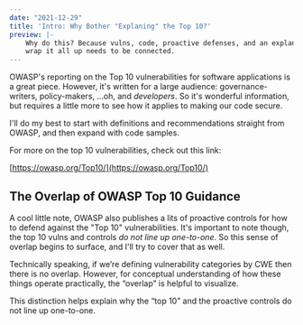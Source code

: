 ```yaml
---
date: "2021-12-29"
title: 'Intro: Why Bother "Explaning" the Top 10?'
preview: |-
    Why do this? Because vulns, code, proactive defenses, and an explanation to
    wrap it all up needs to be connected.
---
```


OWASP's reporting on the Top 10 vulnerabilities for software applications is a great 
piece. However, it's written for a large audience: governance-writers, policy-makers,
...oh, and _developers_. So it's wonderful information, but requires a little more 
to see how it applies to making our code secure.

I'll do my best to start with definitions and recommendations straight from OWASP, 
and then expand with code samples. 

For more on the top 10 vulnerabilities, check out this link:

[https://owasp.org/Top10/](https://owasp.org/Top10/)

## The Overlap of OWASP Top 10 Guidance

A cool little note, OWASP also publishes a lits of proactive controls for how to defend 
against the "Top 10" vulnerabilities. It's important to note though, the top 10 vulns 
and controls _do not line up one-to-one_. So this sense of overlap begins to surface, 
and I'll try to cover that as well.

Technically speaking, if we’re defining vulnerability categories by CWE then there is no 
overlap. However, for conceptual understanding of how these things operate practically, 
the “overlap” is helpful to visualize.

This distinction helps explain why the “top 10” and the proactive controls do not line 
up one-to-one.

<CenteredImage
    src="https://meddlin-web.s3.us-east-2.amazonaws.com/2021_owasp/Screen+Shot+2021-12-30+at+2.10.45+AM.png"
    width="1146"
    height="982"
    alt="Venn-diagram of category relationships in the OWASP Top 10"
    caption="Overlapping relationships between the Top 10 vulns"
    imageCredit="https://www.owasptopten.org/thedata"
    imageCreditLink="https://www.owasptopten.org/thedata"
/>